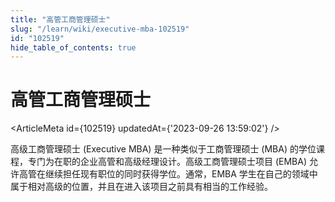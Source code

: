 ```yaml
---
title: "高管工商管理硕士"
slug: "/learn/wiki/executive-mba-102519"
id: "102519"
hide_table_of_contents: true
---
```



# 高管工商管理硕士

<ArticleMeta id={102519} updatedAt={'2023-09-26 13:59:02'} />
<div className='border-solid border-b border-t-0 my-4 border-[var(--ifm-color-gray-300)]' />

高级工商管理硕士 (Executive MBA) 是一种类似于工商管理硕士 (MBA) 的学位课程，专门为在职的企业高管和高级经理设计。高级工商管理硕士项目 (EMBA) 允许高管在继续担任现有职位的同时获得学位。通常，EMBA 学生在自己的领域中属于相对高级的位置，并且在进入该项目之前具有相当的工作经验。
